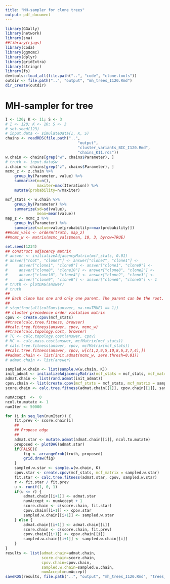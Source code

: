 ```yaml
---
title: "MH-sampler for clone trees"
output: pdf_document
---
```



```r
library(GGally)
library(network)
library(sna)
##library(rjags)
library(coda)
library(ggmcmc)
library(dplyr)
library(gridExtra)
library(stringr)
library(fs)
devtools::load_all(file.path("..", "code", "clone.tools"))
outdir <- file.path("..", "output", "mh_trees_I120.Rmd")
dir_create(outdir)
```

# MH-sampler for tree

```r
I <- 120; K <- 11; S <- 3
# I <- 120; K <- 10; S <- 3
# set.seed(123)
# input.data <- simulateData(I, K, S)
chains <- readRDS(file.path("..",
                                "output",
                                "cluster_variants_BIC_I120.Rmd",
                                "chains_K11.rds"))
w.chain <- chains[grep("w", chains$Parameter), ]
# truth <- input.data$w
z.chain <- chains[grep("z", chains$Parameter), ]
mcmc_z <- z.chain %>%
    group_by(Parameter, value) %>%
    summarize(n=n(),
              maxiter=max(Iteration)) %>%
    mutate(probability=n/maxiter)

mcf_stats <- w.chain %>%
    group_by(Parameter) %>%
    summarize(sd=sd(value),
              mean=mean(value))
map_z <- mcmc_z %>%
    group_by(Parameter) %>%
    summarize(value=value[probability==max(probability)])
##mcmc_vals <- orderW(truth, map_z)
##mcmc_w <- matrix(mcmc_vals$mean, 10, 3, byrow=TRUE)
```

```r
set.seed(1234)
## construct adjacency matrix
# answer <- initializeAdjacencyMatrix(mcf_stats, 0.01)
# answer["root", "clone7"] <- answer["clone7", "clone1"] <-
#     answer["clone1", "clone8"] <- answer["clone1", "clone9"] <-
#     answer["clone8", "clone10"] <- answer["clone8", "clone2"] <-
#     answer["clone10", "clone4"] <- answer["clone2", "clone3"] <-
#     answer["clone9", "clone6"] <- answer["clone6", "clone5"] <- 1
# truth <- plotDAG(answer)
# truth
##
## Each clone has one and only one parent. The parent can be the root.  Practically, this implies that the columns of the adjacency matrix sum to one.
##
# stopifnot(all(colSums(answer, na.rm=TRUE) == 1))
## cluster precedence order violation matrix
cpov <- create.cpov(mcf_stats)
##trace(calc.tree.fitness, browser)
##calc.tree.fitness(answer, cpov, mcmc_w)
##trace(calc.topology.cost, browser)
# TC <- calc.topology.cost(answer, cpov)
# MC <- calc.mass.cost(answer, mcfMatrix(mcf_stats))
# calc.tree.fitness(answer, cpov, mcfMatrix(mcf_stats))
##calc.tree.fitness(answer, cpov, w[c(1,2,9,5,10,8,6,3,7,4),])
##admat.chain <- list(init.admat(mcmc_w, zero.thresh=0.01))
# admat.chain <- list(answer)

sampled.w.chain <- list(sample.w(w.chain, K))
init_admat <- initializeAdjacencyMatrix(mcf_stats = mcf_stats, mcf_matrix = sampled.w.chain[[1]])
admat.chain <- list(rand.admat(init_admat))
cpov.chain <- list(create.cpov(mcf_stats = mcf_stats, mcf_matrix = sampled.w.chain[[1]]))
score.chain <- calc.tree.fitness(admat.chain[[1]], cpov.chain[[1]], sampled.w.chain[[1]])

numAccept  <-  0
ncol.to.mutate <- 1 
numIter <- 50000

for (i in seq_len(numIter)) {
    fit.prev <- score.chain[i]
    ##
    ## Propose edge
    ##
    admat.star <- mutate.admat(admat.chain[[i]], ncol.to.mutate)
    proposed <- plotDAG(admat.star)
    if(FALSE){
        fig <- arrangeGrob(truth, proposed)
        grid.draw(fig)
    }
    sampled.w.star <- sample.w(w.chain, K)
    cpov.star <- create.cpov(mcf_stats, mcf_matrix = sampled.w.star)
    fit.star <- calc.tree.fitness(admat.star, cpov, sampled.w.star)
    r <- fit.star / fit.prev
    u <- runif(1, 0, 1)
    if(u <= r) {
        admat.chain[[i+1]] <- admat.star
        numAccept <- numAccept + 1
        score.chain <- c(score.chain, fit.star)
        cpov.chain[[i+1]] <- cpov.star
        sampled.w.chain[[i+1]] <- sampled.w.star
    } else {
        admat.chain[[i+1]] <- admat.chain[[i]]
        score.chain <- c(score.chain, fit.prev)
        cpov.chain[[i+1]] <- cpov.chain[[i]]
        sampled.w.chain[[i+1]] <- sampled.w.chain[[i]]
    }
}
results <- list(admat.chain=admat.chain,
                score.chain=score.chain,
                cpov.chain=cpov.chain,
                sampled.w.chain=sampled.w.chain,
                numAccept=numAccept)
saveRDS(results, file.path("..", "output", "mh_trees_I120.Rmd", "trees_50k_notThinned.rds"))
```

